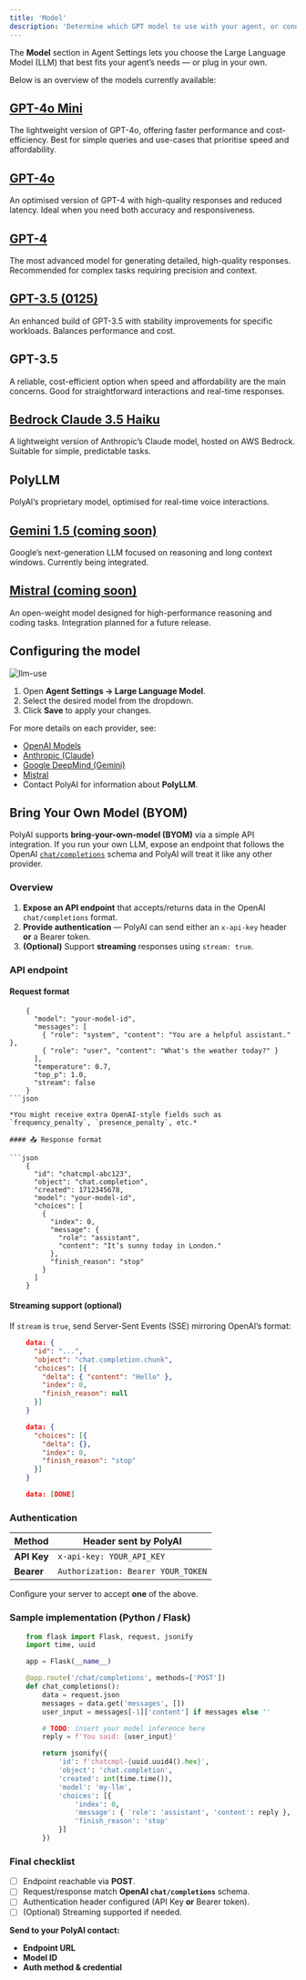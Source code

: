 ```yaml
---
title: 'Model'
description: 'Determine which GPT model to use with your agent, or connect your own LLM endpoint.'
---
```


The **Model** section in Agent Settings lets you choose the Large Language Model (LLM) that best fits your agent’s needs — or plug in your own.

Below is an overview of the models currently available:

## [GPT-4o Mini](https://platform.openai.com/docs/models#gpt-4o)
The lightweight version of GPT-4o, offering faster performance and cost-efficiency. Best for simple queries and use-cases that prioritise speed and affordability.

## [GPT-4o](https://platform.openai.com/docs/models#gpt-4o)
An optimised version of GPT-4 with high-quality responses and reduced latency. Ideal when you need both accuracy and responsiveness.

## [GPT-4](https://platform.openai.com/docs/models#gpt-4)
The most advanced model for generating detailed, high-quality responses. Recommended for complex tasks requiring precision and context.

## [GPT-3.5 (0125)](https://platform.openai.com/docs/models#gpt-3-5-turbo)
An enhanced build of GPT-3.5 with stability improvements for specific workloads. Balances performance and cost.

## GPT-3.5
A reliable, cost-efficient option when speed and affordability are the main concerns. Good for straightforward interactions and real-time responses.

## [Bedrock Claude 3.5 Haiku](https://aws.amazon.com/about-aws/whats-new/2024/11/anthropics-claude-3-5-haiku-model-amazon-bedrock/)
A lightweight version of Anthropic’s Claude model, hosted on AWS Bedrock. Suitable for simple, predictable tasks.

## PolyLLM
PolyAI’s proprietary model, optimised for real-time voice interactions.

## [Gemini 1.5 (coming soon)](https://ai.google.dev/gemini-api/docs/models#gemini-1-5-flash)
Google’s next-generation LLM focused on reasoning and long context windows. Currently being integrated.

## [Mistral (coming soon)](https://docs.mistral.ai/)
An open-weight model designed for high-performance reasoning and coding tasks. Integration planned for a future release.

## Configuring the model

![llm-use](/images/model.png)

1. Open **Agent Settings → Large Language Model**.
2. Select the desired model from the dropdown.
3. Click **Save** to apply your changes.

For more details on each provider, see:

- [OpenAI Models](https://platform.openai.com/docs/models)
- [Anthropic (Claude)](https://docs.anthropic.com/)
- [Google DeepMind (Gemini)](https://ai.google.dev/)
- [Mistral](https://docs.mistral.ai/)
- Contact PolyAI for information about **PolyLLM**.

## Bring Your Own Model (BYOM)

PolyAI supports **bring-your-own-model (BYOM)** via a simple API integration. If you run your own LLM, expose an endpoint that follows the OpenAI [`chat/completions`](https://platform.openai.com/docs/api-reference/chat/create) schema and PolyAI will treat it like any other provider.

### Overview

1. **Expose an API endpoint** that accepts/returns data in the OpenAI `chat/completions` format.
2. **Provide authentication** — PolyAI can send either an `x-api-key` header **or** a Bearer token.
3. **(Optional)** Support **streaming** responses using `stream: true`.

### API endpoint

#### Request format

```
    {
      "model": "your-model-id",
      "messages": [
        { "role": "system", "content": "You are a helpful assistant." },
        { "role": "user", "content": "What's the weather today?" }
      ],
      "temperature": 0.7,
      "top_p": 1.0,
      "stream": false
    }
```json

*You might receive extra OpenAI-style fields such as `frequency_penalty`, `presence_penalty`, etc.*

#### 📤 Response format

```json
    {
      "id": "chatcmpl-abc123",
      "object": "chat.completion",
      "created": 1712345678,
      "model": "your-model-id",
      "choices": [
        {
          "index": 0,
          "message": {
            "role": "assistant",
            "content": "It’s sunny today in London."
          },
          "finish_reason": "stop"
        }
      ]
    }
```

#### Streaming support (optional)

If `stream` is `true`, send Server-Sent Events (SSE) mirroring OpenAI’s format:

```json
    data: {
      "id": "...",
      "object": "chat.completion.chunk",
      "choices": [{
        "delta": { "content": "Hello" },
        "index": 0,
        "finish_reason": null
      }]
    }

    data: {
      "choices": [{
        "delta": {},
        "index": 0,
        "finish_reason": "stop"
      }]
    }

    data: [DONE]
```

### Authentication

| Method   | Header sent by PolyAI                |
|----------|---------------------------------------|
| **API Key** | `x-api-key: YOUR_API_KEY`           |
| **Bearer**  | `Authorization: Bearer YOUR_TOKEN` |

Configure your server to accept **one** of the above.

### Sample implementation (Python / Flask)

```python
    from flask import Flask, request, jsonify
    import time, uuid

    app = Flask(__name__)

    @app.route('/chat/completions', methods=['POST'])
    def chat_completions():
        data = request.json
        messages = data.get('messages', [])
        user_input = messages[-1]['content'] if messages else ''

        # TODO: insert your model inference here
        reply = f'You said: {user_input}'

        return jsonify({
            'id': f'chatcmpl-{uuid.uuid4().hex}',
            'object': 'chat.completion',
            'created': int(time.time()),
            'model': 'my-llm',
            'choices': [{
                'index': 0,
                'message': { 'role': 'assistant', 'content': reply },
                'finish_reason': 'stop'
            }]
        })
```

### Final checklist

- [ ] Endpoint reachable via **POST**.
- [ ] Request/response match **OpenAI `chat/completions`** schema.
- [ ] Authentication header configured (API Key **or** Bearer token).
- [ ] (Optional) Streaming supported if needed.

**Send to your PolyAI contact:**

- **Endpoint URL**
- **Model ID**
- **Auth method & credential**

